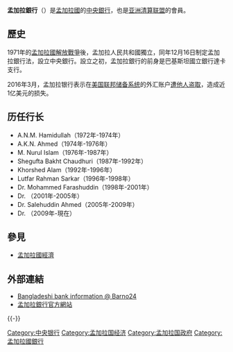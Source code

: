 {{多個問題|
{{Expand|time=2016-03-12T04:25:18+00:00}}
{{refimprove|time=2016-03-10T01:36:11+00:00}}
}}
{{Infobox Central bank
|image_1=  Bangladesh Bank Logo.svg
|image_title_1 = Bangladesh Bank Monogram
|image_width_1 = 220
|bank_name_in_local = <big>বাংলাদেশ ব্যাংক</big>
|headquarters = [[孟加拉国|孟加拉国]][[达卡|达卡]]
|established =  {{Start date and age|p=y|1971|12|16}}
|president = [[Atiur_Rahman|Atiur Rahman]]
|leader_title = 行长
|bank_of = [[孟加拉国|孟加拉国]]
|currency = [[孟加拉塔卡|塔卡]]
|currency_iso = JBJ
|reserves = US$270亿元
<!--DO NOT add info on currency, rates, printer or mints, as these are controlled by ECB -->
|website = http://www.bb.org.bd
|succeeded =
|footnotes = 数据更新截止于2015年8月。<br> source: {{cite news |date=17 August 2015 |title=Bangladesh’s forex reserves cross record $26 billion mark |url=http://bdnews24.com/economy/2015/08/17/bangladeshs-forex-reserves-cross-record-26-billion-mark |newspaper=bdnews24.com |agency=bdnews24.com |archive-url=https://web.archive.org/web/20150910175515/http://bdnews24.com/economy/2015/08/17/bangladeshs-forex-reserves-cross-record-26-billion-mark |archive-date=2015-09-10 |accessdate=2016-03-12 |dead-url=no }}
}}
'''孟加拉銀行'''（{{Lang-bn|বাংলাদেশ ব্যাংক}}）是[[孟加拉國|孟加拉國]]的[[中央銀行|中央銀行]]，也是[[亚洲清算联盟|亚洲清算联盟]]的會員。

== 歷史 ==
1971年的[[孟加拉國解放戰爭|孟加拉國解放戰爭]]後，孟加拉人民共和國獨立，同年12月16日制定孟加拉銀行法，設立中央銀行。設立之初，孟加拉銀行的前身是巴基斯坦國立銀行達卡支行。

2016年3月，孟加拉银行表示在[[美国联邦储备系统|美国联邦储备系统]]的外汇账户[[孟加拉银行遭黑客入侵事件|遭他人盗取]]，造成近1亿美元的损失。

==历任行长==
*A.N.M. Hamidullah（1972年-1974年）
*A.K.N. Ahmed（1974年-1976年）
*M. Nurul Islam（1976年-1987年）
*Shegufta Bakht Chaudhuri（1987年-1992年）
*Khorshed Alam（1992年-1996年）
*Lutfar Rahman Sarkar（1996年-1998年）
*Dr. Mohammed Farashuddin（1998年-2001年）
*Dr. {{link-en|Fakhruddin Ahmed|Fakhruddin Ahmed}}（2001年-2005年）
*Dr. Salehuddin Ahmed（2005年-2009年）
*Dr. {{link-en|Atiur Rahman|Atiur Rahman}}（2009年-現在）

== 參見 ==
* [[孟加拉国经济|孟加拉國經濟]]

== 外部連結 ==
* [http://bddirectory.barno24.com/ Bangladeshi bank information @ Barno24]{{Wayback|url=http://bddirectory.barno24.com/ |date=20120904004030 }}
* [http://www.bb.org.bd/ 孟加拉銀行官方網站]{{Wayback|url=http://www.bb.org.bd/ |date=20160308202821 }}

{{-}}
{{中央银行}}
{{孟加拉國主題}}
[[Category:中央银行|Category:中央银行]]
[[Category:孟加拉国经济|Category:孟加拉国经济]]
[[Category:孟加拉国政府|Category:孟加拉国政府]]
[[Category:孟加拉國銀行|Category:孟加拉國銀行]]